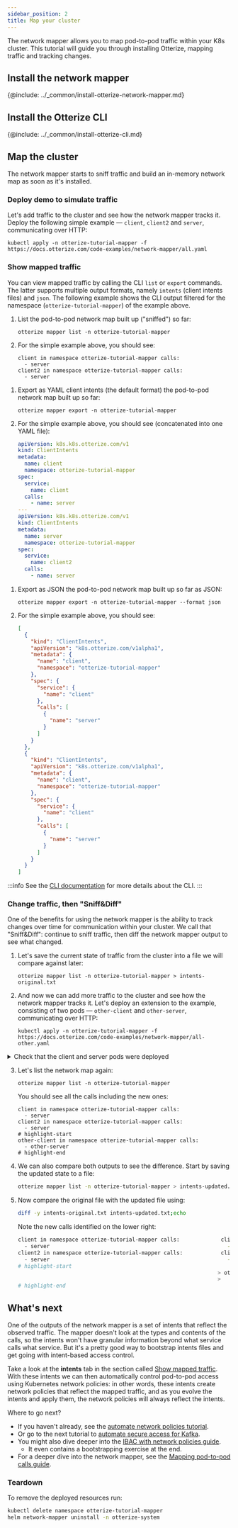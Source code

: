 ```yaml
---
sidebar_position: 2
title: Map your cluster
---
```


The network mapper allows you to map pod-to-pod traffic within your K8s cluster. This tutorial will guide you
through installing Otterize, mapping traffic and tracking changes.

## Install the network mapper

{@include: ../_common/install-otterize-network-mapper.md}

## Install the Otterize CLI

{@include: ../_common/install-otterize-cli.md}

## Map the cluster

The network mapper starts to sniff traffic and build an in-memory network map as soon as it's installed.

### Deploy demo to simulate traffic

Let's add traffic to the cluster and see how the network mapper tracks it.
Deploy the following simple example &mdash; `client`, `client2` and `server`, communicating over HTTP:
```shell
kubectl apply -n otterize-tutorial-mapper -f https://docs.otterize.com/code-examples/network-mapper/all.yaml
```

### Show mapped traffic

You can view mapped traffic by calling the CLI `list` or `export` commands.
The latter supports multiple output formats, namely `intents` (client intents files) and `json`.
The following example shows the CLI output filtered for the namespace (`otterize-tutorial-mapper`)
of the example above.

<Tabs>
  <TabItem value="plain" label="Plain" default>

1. List the pod-to-pod network map built up ("sniffed") so far:

   ```shell
   otterize mapper list -n otterize-tutorial-mapper
   ```
2. For the simple example above, you should see:
   ```shell
   client in namespace otterize-tutorial-mapper calls:
     - server
   client2 in namespace otterize-tutorial-mapper calls:
     - server
   ```

</TabItem>
  <TabItem value="intents" label="Intents" default>

1. Export as YAML client intents (the default format) the pod-to-pod network map built up so far:

   ```shell
   otterize mapper export -n otterize-tutorial-mapper
   ```
2. For the simple example above, you should see (concatenated into one YAML file):
   ```yaml
   apiVersion: k8s.k8s.otterize.com/v1
   kind: ClientIntents
   metadata:
     name: client
     namespace: otterize-tutorial-mapper
   spec:
     service:
       name: client
     calls:
       - name: server
   ---
   apiVersion: k8s.k8s.otterize.com/v1
   kind: ClientIntents
   metadata:
     name: server
     namespace: otterize-tutorial-mapper
   spec:
     service:
       name: client2
     calls:
       - name: server
   ```

</TabItem>
  <TabItem value="json" label="JSON">

1. Export as JSON the pod-to-pod network map built up so far as JSON:
   ```shell
   otterize mapper export -n otterize-tutorial-mapper --format json
   ```
2. For the simple example above, you should see:

   ```json
   [
     {
       "kind": "ClientIntents",
       "apiVersion": "k8s.otterize.com/v1alpha1",
       "metadata": {
         "name": "client",
         "namespace": "otterize-tutorial-mapper"
       },
       "spec": {
         "service": {
           "name": "client"
         },
         "calls": [
           {
             "name": "server"
           }
         ]
       }
     },
     {
       "kind": "ClientIntents",
       "apiVersion": "k8s.otterize.com/v1alpha1",
       "metadata": {
         "name": "client",
         "namespace": "otterize-tutorial-mapper"
       },
       "spec": {
         "service": {
           "name": "client"
         },
         "calls": [
           {
             "name": "server"
           }
         ]
       }
     }
   ]
   ```

</TabItem>
</Tabs>

:::info
See the [CLI documentation](/cli) for more details about the CLI.
:::

### Change traffic, then "Sniff&Diff"

One of the benefits for using the network mapper is the ability to track changes over time for communication within your
cluster. We call that "Sniff&Diff": continue to sniff traffic, then diff the network mapper output to see what changed.

1. Let's save the current state of traffic from the cluster into a file we will compare against later:
   ```shell
   otterize mapper list -n otterize-tutorial-mapper > intents-original.txt
   ```

2. And now we can add more traffic to the cluster and see how the network mapper tracks it.
   Let's deploy an extension to the example, consisting of two pods &mdash;
   `other-client` and `other-server`, communicating over HTTP:

   ```shell
   kubectl apply -n otterize-tutorial-mapper -f https://docs.otterize.com/code-examples/network-mapper/all-other.yaml
   ```

<details>
<summary>Check that the client and server pods were deployed</summary>

```bash
kubectl get pods -n otterize-tutorial-mapper
```
You should see
```
NAME                      READY   STATUS    RESTARTS   AGE
client-756f7677f8-rdm8l         1/1     Running   0          15m
client2-5c4479947b-cdkl2        1/1     Running   0          9m18s
other-client-8666d97d9c-29xpg   1/1     Running   0          4m8s
other-server-676dbc5f5-bqxs4    1/1     Running   0          4m3s
server-6698c58cbc-tht9n         1/1     Running   0          15m
```
</details>

3. Let's list the network map again:
   ```shell
   otterize mapper list -n otterize-tutorial-mapper
   ```
   You should see all the calls including the new ones:
   ```shell
   client in namespace otterize-tutorial-mapper calls:
     - server
   client2 in namespace otterize-tutorial-mapper calls:
     - server
   # highlight-start
   other-client in namespace otterize-tutorial-mapper calls:
     - other-server
   # highlight-end
      ```
5. We can also compare both outputs to see the difference. Start by saving the updated state to a file:
   ```bash
   otterize mapper list -n otterize-tutorial-mapper > intents-updated.txt
   ```
6. Now compare the original file with the updated file using:
   ```bash
   diff -y intents-original.txt intents-updated.txt;echo
   ```
   Note the new calls identified on the lower right:
   ```bash
   client in namespace otterize-tutorial-mapper calls:             client in namespace otterize-tutorial-mapper calls:
     - server                                                        - server
   client2 in namespace otterize-tutorial-mapper calls:            client2 in namespace otterize-tutorial-mapper calls:
     - server                                                        - server
   # highlight-start
                                                                  > other-client in namespace otterize-tutorial-mapper calls:
                                                                  >   - other-server
   # highlight-end
      ```

## What's next

One of the outputs of the network mapper is a set of intents that reflect the observed traffic.
The mapper doesn't look at the types and contents of the calls, so the intents won't have granular information
beyond what service calls what service. But it's a pretty good way to bootstrap intents files and get
going with intent-based access control.

Take a look at the **intents** tab in the section called [Show mapped traffic](#show-mapped-traffic).
With these intents we can then automatically control pod-to-pod access using Kubernetes network policies:
in other words, these intents create network policies that reflect the mapped traffic, and as you
evolve the intents and apply them, the network policies will always reflect the intents.

Where to go next?

- If you haven't already, see the [automate network policies tutorial](/quick-tutorials/k8s-network-policies).
- Or go to the next tutorial to [automate secure access for Kafka](/quick-tutorials/kafka-mtls).
- You might also dive deeper into the [IBAC with network policies guide](../guides/k8s-ibac-via-network-policies).
  - It even contains a bootstrapping exercise at the end.
- For a deeper dive into the network mapper, see the [Mapping pod-to-pod calls guide](../guides/k8s-mapping-pod-to-pod-calls).

### Teardown

To remove the deployed resources run:

```bash
kubectl delete namespace otterize-tutorial-mapper
helm network-mapper uninstall -n otterize-system
```
